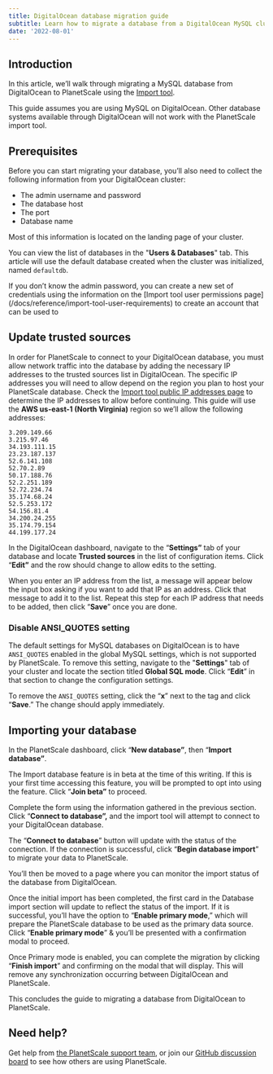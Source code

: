 ```yaml
---
title: DigitalOcean database migration guide
subtitle: Learn how to migrate a database from a DigitalOcean MySQL cluster into PlanetScale using the database Import tool.
date: '2022-08-01'
---
```



## Introduction

In this article, we’ll walk through migrating a MySQL database from DigitalOcean to PlanetScale using the [Import tool](/docs/concepts/database-imports).

<InfoBlock type='note'>
  This guide assumes you are using MySQL on DigitalOcean. Other database systems available through DigitalOcean will not
  work with the PlanetScale import tool.
</InfoBlock>

## Prerequisites

Before you can start migrating your database, you’ll also need to collect the following information from your DigitalOcean cluster:

- The admin username and password
- The database host
- The port
- Database name

Most of this information is located on the landing page of your cluster.

<ImageBlock alt='The Overview of the database cluster.' src={img0} />

You can view the list of databases in the "**Users & Databases**" tab. This article will use the default database created when the cluster was initialized, named `defaultdb`.

<ImageBlock alt='The Users & Databases view of the cluster with the Databases section highlighted.' src={img1} />

<InfoBlock type='note'>
  If you don’t know the admin password, you can create a new set of credentials using the information on the [Import
  tool user permissions page](/docs/reference/import-tool-user-requirements) to create an account that can be used to
</InfoBlock>

## Update trusted sources

In order for PlanetScale to connect to your DigitalOcean database, you must allow network traffic into the database by adding the necessary IP addresses to the trusted sources list in DigitalOcean. The specific IP addresses you will need to allow depend on the region you plan to host your PlanetScale database. Check the [Import tool public IP addresses page](/docs/reference/import-tool-migration-addresses) to determine the IP addresses to allow before continuing. This guide will use the **AWS us-east-1 (North Virginia)** region so we’ll allow the following addresses:

```
3.209.149.66
3.215.97.46
34.193.111.15
23.23.187.137
52.6.141.108
52.70.2.89
50.17.188.76
52.2.251.189
52.72.234.74
35.174.68.24
52.5.253.172
54.156.81.4
34.200.24.255
35.174.79.154
44.199.177.24
```

In the DigitalOcean dashboard, navigate to the “**Settings”** tab of your database and locate **Trusted sources** in the list of configuration items. Click “**Edit”** and the row should change to allow edits to the setting.

<ImageBlock alt='The Settings tab of the database cluster in Digital Ocean.' src={img2} />

When you enter an IP address from the list, a message will appear below the input box asking if you want to add that IP as an address. Click that message to add it to the list. Repeat this step for each IP address that needs to be added, then click “**Save**” once you are done.

<ImageBlock alt='The Trusted sources section of the Settings tab.' src={img3} />

### Disable ANSI_QUOTES setting

The default settings for MySQL databases on DigitalOcean is to have `ANSI_QUOTES` enabled in the global MySQL settings, which is not supported by PlanetScale. To remove this setting, navigate to the "**Settings**" tab of your cluster and locate the section titled **Global SQL mode**. Click “**Edit**” in that section to change the configuration settings.

<ImageBlock
  alt='The Settings tab of the database cluster in DigitalOcean with the Global SQL mode section highlighted.'
  src={img4}
/>

To remove the `ANSI_QUOTES` setting, click the “**x**” next to the tag and click “**Save**.” The change should apply immediately.

<ImageBlock alt='An example of removing the ANSI_QUOTES setting from the Global SQL mode settings.' src={img5} />

## Importing your database

In the PlanetScale dashboard, click “**New database”**, then “**Import database”**.

<ImageBlock alt='The default view of all databases in the PlanetScale organization.' src={img6} />

The Import database feature is in beta at the time of this writing. If this is your first time accessing this feature, you will be prompted to opt into using the feature. Click “**Join beta”** to proceed.

<ImageBlock alt='The Join beta view.' src={img7} />

Complete the form using the information gathered in the previous section. Click “**Connect to database”,** and the import tool will attempt to connect to your DigitalOcean database.

<ImageBlock alt='The Import external database form.' src={img8} />

The “**Connect to database**” button will update with the status of the connection. If the connection is successful, click “**Begin database import**” to migrate your data to PlanetScale.

<ImageBlock alt='The notice shown when PlanetScale has successfully connected to the external database.' src={img9} />

You’ll then be moved to a page where you can monitor the import status of the database from DigitalOcean.

<ImageBlock alt='The default view of the database in PlanetScale while the import is in progress.' src={img10} />

Once the initial import has been completed, the first card in the Database import section will update to reflect the status of the import. If it is successful, you’ll have the option to “**Enable primary mode**,” which will prepare the PlanetScale database to be used as the primary data source. Click “**Enable primary mode**” & you’ll be presented with a confirmation modal to proceed.

<ImageBlock alt='The view of the database in PlanetScale once the initial import has completed.' src={img11} />

Once Primary mode is enabled, you can complete the migration by clicking “**Finish import**” and confirming on the modal that will display. This will remove any synchronization occurring between DigitalOcean and PlanetScale.

<ImageBlock alt='The view of the database in PlanetScale once the database is set to primary mode.' src={img12} />

This concludes the guide to migrating a database from DigitalOcean to PlanetScale.

## Need help?

Get help from [the PlanetScale support team](https://support.planetscale.com), or join our [GitHub discussion board](https://github.com/planetscale/discussion/discussions) to see how others are using PlanetScale.
